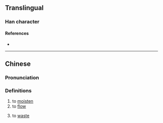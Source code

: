{{character info/new}}
==Translingual==

===Han character===
{{Han char|rn=85|rad=水|as=11|sn=14|four=31181|canj=EHOO,XEHOO|ids=⿰氵徙}}

====References====
* {{Han ref|kx=0645.020|dkj=18110|dj=1053.070|hdz=31725.070|uh=6F07|ud=28423|bh=E2AB|bd=58027}}

----

==Chinese==
{{zh-forms}}

===Pronunciation===
{{zh-pron
|m=xǐ
|c=saai1
|mc=
|oc=
|ma=
|cat=v
}}

===Definitions===
{{zh-hanzi}}

# to [[moisten]]
# to [[flow]]
# {{lb|zh|Cantonese}} to [[waste]]